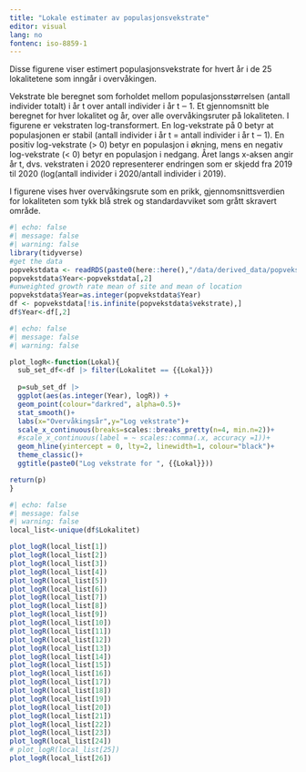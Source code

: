 ```yaml
---
title: "Lokale estimater av populasjonsvekstrate"
editor: visual
lang: no
fontenc: iso-8859-1
---
```


Disse figurene viser estimert populasjonsvekstrate for hvert år i de 25 lokalitetene som inngår i overvåkingen.

Vekstrate ble beregnet som forholdet mellom populasjonsstørrelsen (antall individer totalt) i år t over antall individer i år t ‒ 1. Et gjennomsnitt ble beregnet for hver lokalitet og år, over alle overvåkingsruter på lokaliteten. I figurene er vekstraten log-transformert. En log-vekstrate på 0 betyr at populasjonen er stabil (antall individer i år t = antall individer i år t ‒ 1). En positiv log-vekstrate (\> 0) betyr en populasjon i økning, mens en negativ log-vekstrate (\< 0) betyr en populasjon i nedgang. Året langs x-aksen angir år t, dvs. vekstraten i 2020 representerer endringen som er skjedd fra 2019 til 2020 (log(antall individer i 2020/antall individer i 2019).

I figurene vises hver overvåkingsrute som en prikk, gjennomsnittsverdien for lokaliteten som tykk blå strek og standardavviket som grått skravert område.

```r
#| echo: false
#| message: false
#| warning: false
library(tidyverse)
#get the data
popvekstdata <- readRDS(paste0(here::here(),"/data/derived_data/popvekstdata.RDS"))
popvekstdata$Year<-popvekstdata[,2]
#unweighted growth rate mean of site and mean of location
popvekstdata$Year=as.integer(popvekstdata$Year)
df <- popvekstdata[!is.infinite(popvekstdata$vekstrate),]
df$Year<-df[,2]
```

```r
#| echo: false
#| message: false
#| warning: false

plot_logR<-function(Lokal){
  sub_set_df<-df |> filter(Lokalitet == {{Lokal}})
  
  p=sub_set_df |> 
  ggplot(aes(as.integer(Year), logR)) +
  geom_point(colour="darkred", alpha=0.5)+
  stat_smooth()+
  labs(x="Overvåkingsår",y="Log vekstrate")+
  scale_x_continuous(breaks=scales::breaks_pretty(n=4, min.n=2))+
  #scale_x_continuous(label = ~ scales::comma(.x, accuracy =1))+
  geom_hline(yintercept = 0, lty=2, linewidth=1, colour="black")+
  theme_classic()+
  ggtitle(paste0("Log vekstrate for ", {{Lokal}}))

return(p)
}


```

```r
#| echo: false
#| message: false
#| warning: false
local_list<-unique(df$Lokalitet)

plot_logR(local_list[1])
plot_logR(local_list[2])
plot_logR(local_list[3])
plot_logR(local_list[4])
plot_logR(local_list[5])
plot_logR(local_list[6])
plot_logR(local_list[7])
plot_logR(local_list[8])
plot_logR(local_list[9])
plot_logR(local_list[10])
plot_logR(local_list[11])
plot_logR(local_list[12])
plot_logR(local_list[13])
plot_logR(local_list[14])
plot_logR(local_list[15])
plot_logR(local_list[16])
plot_logR(local_list[17])
plot_logR(local_list[18])
plot_logR(local_list[19])
plot_logR(local_list[20])
plot_logR(local_list[21])
plot_logR(local_list[22])
plot_logR(local_list[23])
plot_logR(local_list[24])
# plot_logR(local_list[25])
plot_logR(local_list[26])
```
